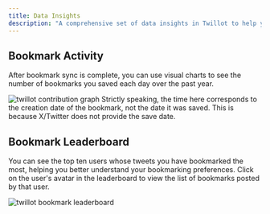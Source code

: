 ```yaml
---
title: Data Insights
description: "A comprehensive set of data insights in Twillot to help you manage your X/Twitter bookmarks effectively."
---
```


## Bookmark Activity

After bookmark sync is complete, you can use visual charts to see the number of bookmarks you saved each day over the past year.

<img src="/images/contribution.png" alt="twillot contribution graph" />

<Warning>
  Strictly speaking, the time here corresponds to the creation date of the
  bookmark, not the date it was saved. This is because X/Twitter does not
  provide the save date.
</Warning>

## Bookmark Leaderboard

You can see the top ten users whose tweets you have bookmarked the most, helping you better understand your bookmarking preferences. Click on the user's avatar in the leaderboard to view the list of bookmarks posted by that user.

<img src="/images/board.png" alt="twillot bookmark leaderboard" />
